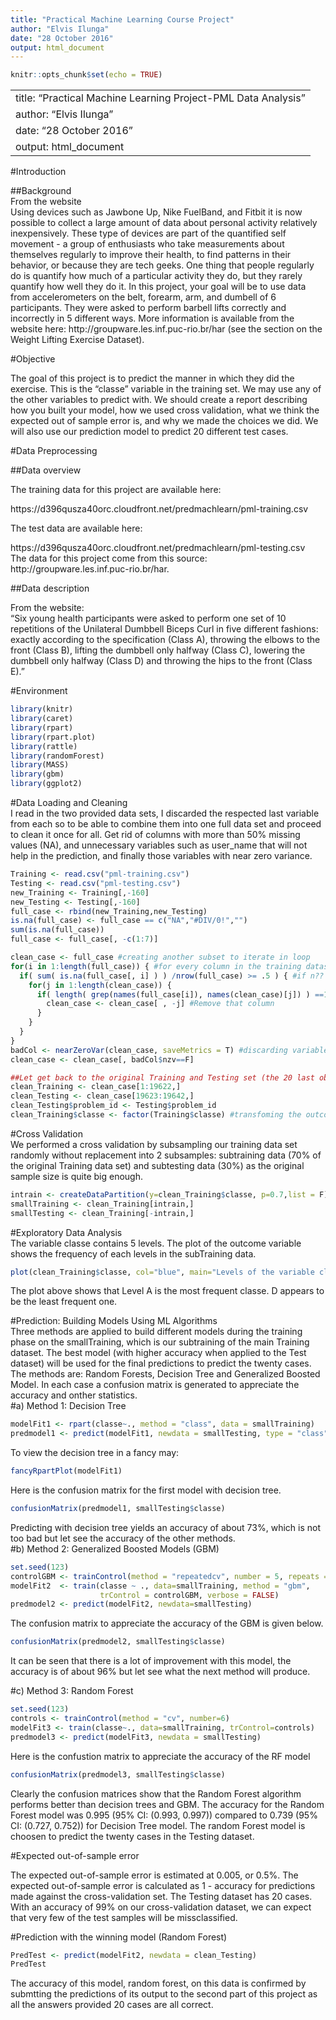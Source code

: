 ```yaml
---
title: "Practical Machine Learning Course Project"
author: "Elvis Ilunga"
date: "28 October 2016"
output: html_document
---
```


```r
knitr::opts_chunk$set(echo = TRUE)
```

---
title: "Practical Machine Learning Project-PML Data Analysis"
author: "Elvis Ilunga"
date: "28 October 2016"
output: html_document
---

#Introduction  

##Background    
From the website   
Using devices such as Jawbone Up, Nike FuelBand, and Fitbit it is now possible to collect a large amount of data about personal activity relatively inexpensively. These type of devices are part of the quantified self movement - a group of enthusiasts who take measurements about themselves regularly to improve their health, to find patterns in their behavior, or because they are tech geeks. One thing that people regularly do is quantify how much of a particular activity they do, but they rarely quantify how well they do it. In this project, your goal will be to use data from accelerometers on the belt, forearm, arm, and dumbell of 6 participants. They were asked to perform barbell lifts correctly and incorrectly in 5 different ways. More information is available from the website here: http://groupware.les.inf.puc-rio.br/har (see the section on the Weight Lifting Exercise Dataset).    

#Objective    

The goal of this project is to predict the manner in which they did the exercise. This is the "classe" variable in the training set. We may use any of the other variables to predict with. We should create a report describing how you built your model, how we used cross validation, what we think the expected out of sample error is, and why we made the choices we did. We will also use our prediction model to predict 20 different test cases.       

#Data Preprocessing    
  
##Data overview    
  
The training data for this project are available here:  

https://d396qusza40orc.cloudfront.net/predmachlearn/pml-training.csv  

The test data are available here:   

https://d396qusza40orc.cloudfront.net/predmachlearn/pml-testing.csv   
The data for this project come from this source:   http://groupware.les.inf.puc-rio.br/har.  
  
##Data description       
  
From the website:   
"Six young health participants were asked to perform one set of 10 repetitions of the Unilateral Dumbbell Biceps Curl in five different fashions: exactly according to the specification (Class A), throwing the elbows to the front (Class B), lifting the dumbbell only halfway (Class C), lowering the dumbbell only halfway (Class D) and throwing the hips to the front (Class E)."   

#Environment   
```r
library(knitr)
library(caret)
library(rpart)
library(rpart.plot)
library(rattle)
library(randomForest)
library(MASS)
library(gbm)
library(ggplot2)
```  

#Data Loading and Cleaning   
I read in the two provided data sets, I discarded the respected last variable from each so to be able to combine them into one full data set and proceed to clean it once for all. Get rid of columns with more than 50% missing values (NA), and unnecessary variables such as user_name that will not help in the prediction, and finally those variables with near zero variance.   
```r
Training <- read.csv("pml-training.csv")
Testing <- read.csv("pml-testing.csv")
new_Training <- Training[,-160]
new_Testing <- Testing[,-160]
full_case <- rbind(new_Training,new_Testing)
is.na(full_case) <- full_case == c("NA","#DIV/0!","")
sum(is.na(full_case))
full_case <- full_case[, -c(1:7)]
```  

```r
clean_case <- full_case #creating another subset to iterate in loop
for(i in 1:length(full_case)) { #for every column in the training dataset
  if( sum( is.na(full_case[, i] ) ) /nrow(full_case) >= .5 ) { #if n?? NAs > 50% of total observations
    for(j in 1:length(clean_case)) {
      if( length( grep(names(full_case[i]), names(clean_case)[j]) ) ==1)  { #if the columns are the same:
        clean_case <- clean_case[ , -j] #Remove that column
      }   
    } 
  }
}
badCol <- nearZeroVar(clean_case, saveMetrics = T) #discarding variables with near zero variance
clean_case <- clean_case[, badCol$nzv==F]
```

```r
##Let get back to the original Training and Testing set (the 20 last obs)
clean_Training <- clean_case[1:19622,]
clean_Testing <- clean_case[19623:19642,]
clean_Testing$problem_id <- Testing$problem_id
clean_Training$classe <- factor(Training$classe) #transfoming the outcome variable
```

#Cross Validation   
We performed a cross validation by subsampling our training data set randomly without replacement into 2 subsamples: subtraining data (70% of the original Training data set) and subtesting data (30%) as the original sample size is quite big enough.   
```r
intrain <- createDataPartition(y=clean_Training$classe, p=0.7,list = F)
smallTraining <- clean_Training[intrain,]
smallTesting <- clean_Training[-intrain,]
```   
#Exploratory Data Analysis  
The variable classe contains 5 levels. The plot of the outcome variable shows the frequency of each levels in the subTraining data.   
```r
plot(clean_Training$classe, col="blue", main="Levels of the variable classe", xlab="classe levels", ylab="Frequency")
```   

The plot above shows that Level A is the most frequent classe. D appears to be the least frequent one.   

#Prediction: Building Models Using ML Algorithms   
Three methods are applied to build different models during the training phase on the smallTraining, which is our subtraining of the main Training dataset. The best model (with higher accuracy when applied to the Test dataset) will be used for the final predictions to predict the twenty cases. The methods are: Random Forests, Decision Tree and Generalized Boosted Model. In each case a confusion matrix is generated to appreciate the accuracy and onther statistics.   
#a) Method 1: Decision Tree   
```r
modelFit1 <- rpart(classe~., method = "class", data = smallTraining)
predmodel1 <- predict(modelFit1, newdata = smallTesting, type = "class")
```
To view the decision tree in a fancy may:   
```r
fancyRpartPlot(modelFit1)
```  
Here is the confusion matrix for the first model with decision tree.   
```r
confusionMatrix(predmodel1, smallTesting$classe)
```   
Predicting with decision tree yields an accuracy of about 73%, which is not too bad but let see the accuracy of the other methods.   
#b) Method 2: Generalized Boosted Models (GBM)   

```r
set.seed(123)
controlGBM <- trainControl(method = "repeatedcv", number = 5, repeats = 1)
modelFit2  <- train(classe ~ ., data=smallTraining, method = "gbm",
                    trControl = controlGBM, verbose = FALSE)
predmodel2 <- predict(modelFit2, newdata=smallTesting)
```   
The confusion matrix to appreciate the accuracy of the GBM is given below.   
```r
confusionMatrix(predmodel2, smallTesting$classe)
```   
It can be seen that there is a lot of improvement with this model, the accuracy is of about 96% but let see what the next method will produce.   

#c) Method 3: Random Forest   
```r
set.seed(123)
controls <- trainControl(method = "cv", number=6)
modelFit3 <- train(classe~., data=smallTraining, trControl=controls)
predmodel3 <- predict(modelFit3, newdata = smallTesting)
```  
Here is the confustion matrix to appreciate the accuracy of the RF model  
```r
confusionMatrix(predmodel3, smallTesting$classe)
```   
Clearly the confusion matrices show that the Random Forest algorithm performs better than decision trees and GBM. The accuracy for the Random Forest model was 0.995 (95% CI: (0.993, 0.997)) compared to 0.739 (95% CI: (0.727, 0.752)) for Decision Tree model. The random Forest model is choosen to predict the twenty cases in the Testing dataset.   

#Expected out-of-sample error   

The expected out-of-sample error is estimated at 0.005, or 0.5%. The expected out-of-sample error is calculated as 1 - accuracy for predictions made against the cross-validation set. The Testing dataset has 20 cases. With an accuracy of 99% on our cross-validation dataset, we can expect that very few of the test samples will be missclassified.   

#Prediction with the winning model (Random Forest)   
```r
PredTest <- predict(modelFit2, newdata = clean_Testing)
PredTest
```
The accuracy of this model, random forest, on this data is confirmed by submtting the predictions of its output to the second part of this project as all the answers provided 20 cases are all correct.   